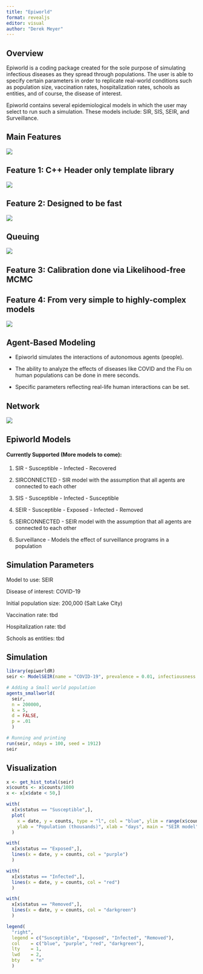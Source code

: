 ```yaml
---
title: "Epiworld"
format: revealjs
editor: visual
author: "Derek Meyer"
---
```


## Overview

Epiworld is a coding package created for the sole purpose of simulating infectious diseases as they spread through populations. The user is able to specify certain parameters in order to replicate real-world conditions such as population size, vaccination rates, hospitalization rates, schools as entities, and of course, the disease of interest.

Epiworld contains several epidemiological models in which the user may select to run such a simulation. These models include: SIR, SIS, SEIR, and Surveillance.

## Main Features

![](images/Screen%20Shot%202022-09-26%20at%201.28.30%20PM.png)

## Feature 1: C++ Header only template library

![](images/Screen%20Shot%202022-09-26%20at%201.26.49%20PM.png)

## Feature 2: Designed to be fast

![](images/Screen%20Shot%202022-09-26%20at%201.21.02%20PM.png)

## Queuing

![](images/Screen%20Shot%202022-09-26%20at%201.19.44%20PM.png)

## Feature 3: Calibration done via Likelihood-free MCMC

## Feature 4: From very simple to highly-complex models

![](images/Screen%20Shot%202022-09-26%20at%201.18.13%20PM.png)

## Agent-Based Modeling

-   Epiworld simulates the interactions of autonomous agents (people).

-   The ability to analyze the effects of diseases like COVID and the Flu on human populations can be done in mere seconds.

-   Specific parameters reflecting real-life human interactions can be set.

## Network

![](images/network.jpg){fig-align="center"}

## Epiworld Models

#### Currently Supported (More models to come):

1.  SIR - Susceptible - Infected - Recovered

2.  SIRCONNECTED - SIR model with the assumption that all agents are connected to each other

3.  SIS - Susceptible - Infected - Susceptible

4.  SEIR - Susceptible - Exposed - Infected - Removed

5.  SEIRCONNECTED - SEIR model with the assumption that all agents are connected to each other

6.  Surveillance - Models the effect of surveillance programs in a population

## Simulation Parameters

Model to use: SEIR

Disease of interest: COVID-19

Initial population size: 200,000 (Salt Lake City)

Vaccination rate: tbd

Hospitalization rate: tbd

Schools as entities: tbd

## Simulation

```r
library(epiworldR)
seir <- ModelSEIR(name = "COVID-19", prevalence = 0.01, infectiousness = 0.9, incubation_days = 4, recovery = 0.3)

# Adding a Small world population 
agents_smallworld(
  seir,
  n = 200000,
  k = 5,
  d = FALSE,
  p = .01
  )

# Running and printing
run(seir, ndays = 100, seed = 1912)
seir

```

## Visualization

```r
x <- get_hist_total(seir)
x$counts <- x$counts/1000
x <- x[x$date < 50,]

with(
  x[x$status == "Susceptible",],
  plot(
    x = date, y = counts, type = "l", col = "blue", ylim = range(x$counts),
    ylab = "Population (thousands)", xlab = "days", main = "SEIR model")
  )

with(
  x[x$status == "Exposed",],
  lines(x = date, y = counts, col = "purple")
  )

with(
  x[x$status == "Infected",],
  lines(x = date, y = counts, col = "red")
  )

with(
  x[x$status == "Removed",],
  lines(x = date, y = counts, col = "darkgreen")
  )

legend(
  "right",
  legend = c("Susceptible", "Exposed", "Infected", "Removed"),
  col    = c("blue", "purple", "red", "darkgreen"),
  lty    = 1,
  lwd    = 2,
  bty    = "n"
  )
```

